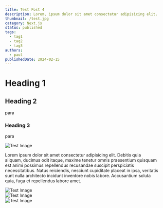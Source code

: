 ```yaml
---
title: Test Post 4
description: Lorem, ipsum dolor sit amet consectetur adipisicing elit. Facere aspernatur nostrum deserunt dolores repudiandae voluptate facilis iusto rerum molestiae soluta.
thumbnail: /test.jpg
category: Next.js
status: published
tags:
  - tag1
  - tag2
  - tag3
authors:
  - paul
publishedDate: 2024-02-15
---
```


# Heading 1

## Heading 2

para

### Heading 3

para

<Image src='/test.jpg' width={500} height={500} alt='Test Image' className='mx-auto w-auto' />

Lorem ipsum dolor sit amet consectetur adipisicing elit. Debitis quia aliquam, ducimus odit itaque, maxime tenetur omnis praesentium quisquam est animi possimus repellendus recusandae suscipit perspiciatis necessitatibus. Natus reiciendis, nesciunt cupiditate placeat in ipsa, veritatis sunt nulla architecto incidunt inventore nobis labore. Accusantium soluta quia, fuga et repellendus labore amet.

<div className='grid h-[220px] w-full grid-cols-2 gap-4 sm:grid-cols-3'>
  <div className='relative h-full w-full'>
    <Image src='/test.jpg' fill alt='Test Image' />
  </div>
  <div className='relative h-full w-full'>
    <Image src='/test.jpg' fill alt='Test Image' />
  </div>
  <div className='relative h-full w-full'>
    <Image src='/test.jpg' fill alt='Test Image' />
  </div>
</div>
